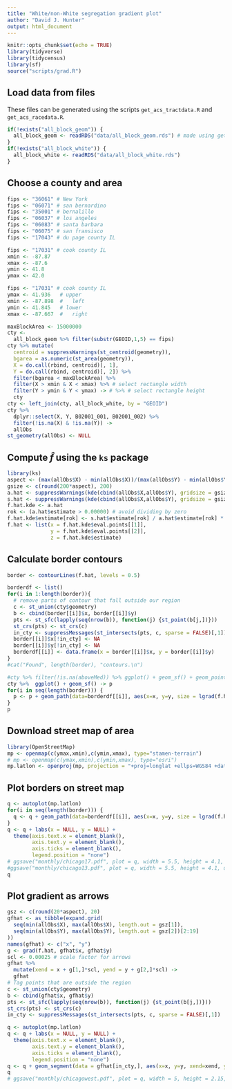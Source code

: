 ```yaml
---
title: "White/non-White segregation gradient plot"
author: "David J. Hunter"
output: html_document
---
```


```r
knitr::opts_chunk$set(echo = TRUE)
library(tidyverse)
library(tidycensus)
library(sf)
source("scripts/grad.R")
```


## Load data from files

These files can be generated using the scripts `get_acs_tractdata.R` and `get_acs_racedata.R`.

```r
if(!exists("all_block_geom")) {
  all_block_geom <- readRDS("data/all_block_geom.rds") # made using get_acs_tractdata.R
}
if(!exists("all_block_white")) {
  all_block_white <- readRDS("data/all_block_white.rds")
}
```

## Choose a county and area

```r
fips <- "36061" # New York
fips <- "06071" # san bernardino
fips <- "35001" # bernalillo
fips <- "06037" # los angeles
fips <- "06083" # santa barbara
fips <- "06075" # san fransisco
fips <- "17043" # du page county IL

fips <- "17031" # cook county IL
xmin <- -87.87
xmax <- -87.6
ymin <- 41.8
ymax <- 42.0

fips <- "17031" # cook county IL
ymax <- 41.936   # upper
xmin <- -87.898  #   left
ymin <- 41.845   # lower
xmax <- -87.667  #   right

maxBlockArea <- 15000000
cty <-
  all_block_geom %>% filter(substr(GEOID,1,5) == fips)
cty %>% mutate(
  centroid = suppressWarnings(st_centroid(geometry)),
  bgarea = as.numeric(st_area(geometry)),
  X = do.call(rbind, centroid)[, 1],
  Y = do.call(rbind, centroid)[, 2]) %>%
  filter(bgarea < maxBlockArea) %>%
  filter(X > xmin & X < xmax) %>% # select rectangle width
  filter(Y > ymin & Y < ymax) -> # %>% # select rectangle height
  cty
cty <- left_join(cty, all_block_white, by = "GEOID")
cty %>%
  dplyr::select(X, Y, B02001_001, B02001_002) %>%
  filter(!is.na(X) & !is.na(Y)) ->
  allObs
st_geometry(allObs) <- NULL
```

## Compute $\hat{f}$ using the `ks` package

```r
library(ks)
aspect <- (max(allObs$X) - min(allObs$X))/(max(allObs$Y) - min(allObs$Y))
gsize <- c(round(200*aspect), 200)
a.hat <- suppressWarnings(kde(cbind(allObs$X,allObs$Y), gridsize = gsize, w = allObs$B02001_001))
s.hat <- suppressWarnings(kde(cbind(allObs$X,allObs$Y), gridsize = gsize, w = allObs$B02001_002))
f.hat.kde <- a.hat
rok <- (a.hat$estimate > 0.00000) # avoid dividing by zero
f.hat.kde$estimate[rok] <- s.hat$estimate[rok] / a.hat$estimate[rok] * sum(allObs$B02001_002) / sum(allObs$B02001_001)
f.hat <- list(x = f.hat.kde$eval.points[[1]],
              y = f.hat.kde$eval.points[[2]],
              z = f.hat.kde$estimate)
```

## Calculate border contours

```r
border <- contourLines(f.hat, levels = 0.5)

borderdf <- list()
for(i in 1:length(border)){
  # remove parts of contour that fall outside our region
  c <- st_union(cty$geometry)
  b <- cbind(border[[i]]$x, border[[i]]$y)
  pts <- st_sfc(lapply(seq(nrow(b)), function(j) {st_point(b[j,])}))
  st_crs(pts) <- st_crs(c)
  in_cty <- suppressMessages(st_intersects(pts, c, sparse = FALSE)[,1])
  border[[i]]$x[!in_cty] <- NA
  border[[i]]$y[!in_cty] <- NA
  borderdf[[i]] <- data.frame(x = border[[i]]$x, y = border[[i]]$y)
}
#cat("Found", length(border), "contours.\n")

#cty %>% filter(!is.na(aboveMed)) %>% ggplot() + geom_sf() + geom_point(aes(color=aboveMed,x=X, y=Y)) -> p
cty %>%  ggplot() + geom_sf() -> p
for(i in seq(length(border))) {
  p <- p + geom_path(data=borderdf[[i]], aes(x=x, y=y, size = lgrad(f.hat, x, y), color = lgrad(f.hat, x, y))) + scale_size(range = c(0.1, 3)) + scale_color_gradient(low="blue", high = "red")
}
p
```

## Download street map of area

```r
library(OpenStreetMap)
mp <- openmap(c(ymax,xmin),c(ymin,xmax), type="stamen-terrain")
# mp <- openmap(c(ymax,xmin),c(ymin,xmax), type="esri")
mp.latlon <- openproj(mp, projection = "+proj=longlat +ellps=WGS84 +datum=WGS84 +no_defs")
```

## Plot borders on street map

```r
q <- autoplot(mp.latlon)
for(i in seq(length(border))) {
  q <- q + geom_path(data=borderdf[[i]], aes(x=x, y=y, size = lgrad(f.hat, x, y), color = lgrad(f.hat, x, y))) + scale_size(range = c(0.1, 5)) + scale_color_gradient(low="blue", high = "red")
}
q <- q + labs(x = NULL, y = NULL) +
  theme(axis.text.x = element_blank(),
        axis.text.y = element_blank(),
        axis.ticks = element_blank(),
        legend.position = "none")
# ggsave("monthly/chicago17.pdf", plot = q, width = 5.5, height = 4.1, units = "in")
#ggsave("monthly/chicago13.pdf", plot = q, width = 5.5, height = 4.1, units = "in")
q
```

## Plot gradient as arrows

```r
gsz <- c(round(20*aspect), 20)
gfhat <- as_tibble(expand.grid(
  seq(min(allObs$X), max(allObs$X), length.out = gsz[1]),
  seq(min(allObs$Y), max(allObs$Y), length.out = gsz[2])[2:19]
))
names(gfhat) <- c("x", "y")
g <- grad(f.hat, gfhat$x, gfhat$y)
scl <- 0.00025 # scale factor for arrows
gfhat %>%
  mutate(xend = x + g[1,]*scl, yend = y + g[2,]*scl) ->
  gfhat
# Tag points that are outside the region
c <- st_union(cty$geometry)
b <- cbind(gfhat$x, gfhat$y)
pts <- st_sfc(lapply(seq(nrow(b)), function(j) {st_point(b[j,])}))
st_crs(pts) <- st_crs(c)
in_cty <- suppressMessages(st_intersects(pts, c, sparse = FALSE)[,1])

q <- autoplot(mp.latlon)
q <- q + labs(x = NULL, y = NULL) +
  theme(axis.text.x = element_blank(),
        axis.text.y = element_blank(),
        axis.ticks = element_blank(),
        legend.position = "none")  
q <- q + geom_segment(data = gfhat[in_cty,], aes(x=x, y=y, xend=xend, yend=yend), arrow = arrow(angle = 25, length = unit(0.01, "npc")))
q
# ggsave("monthly/chicagowest.pdf", plot = q, width = 5, height = 2.15, units = "in")

```
